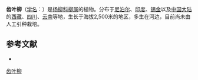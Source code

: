{{Speciesbox
| name = 齿叶柳
| status = 
| status_system = 
| image =
| genus = Salix
| species = denticulata
| authority = Anderss.
}}

'''齿叶柳'''（[[学名|学名]]：{{lang|la|''Salix denticulata''}}）是[[杨柳科|杨柳科]][[柳属|柳属]]的植物。分布于[[尼泊尔|尼泊尔]]、[[印度|印度]]、[[锡金|锡金]]以及[[中国大陆|中国大陆]]的[[西藏|西藏]]、[[四川|四川]]、[[云南|云南]]等地，生长于海拔2,500米的地区，多生在河边，目前尚未由人工引种栽培。

== 参考文献 ==
<div class="references-small">
* {{cite web| url =http://www.bioinfo.cn/db05/KmzwSpecies.php?action=view&id=20396| title =齿叶柳| work =《中国高等植物数据库全库》| publisher =中国科学院微生物研究所| author =昆明植物研究所| accessdate =2009-02-25| deadurl =yes| archiveurl =https://web.archive.org/web/20160305051443/http://www.bioinfo.cn/db05/KmzwSpecies.php?action=view&id=20396| archivedate =2016-03-05}}
</div>
{{Taxonbar|from=Q6117338}}

[[Category:柳属|齿叶柳]]


{{植物小作品}}